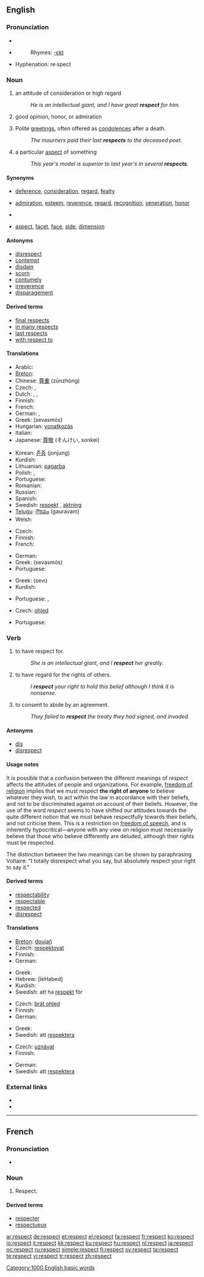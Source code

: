 {{wikipedia|Respect (disambiguation)}}
==English==

{{rank|greatest|property|started|742|respect|that's|Christian|food}}

===Pronunciation===
* {{IPA|/ɹɪˈspɛkt/}}
* {{audio|en-us-respects.ogg|Audio (US)}}
*: Rhymes: [[Rhymes:English:-ɛkt|-ɛkt]]
* Hyphenation: re·spect

===Noun===
{{en-noun|s|-}}

# {{uncountable}} an attitude of consideration or high regard
#: ''He is an intellectual giant, and I have great '''respect''' for him.''
# {{uncountable}} good opinion, honor, or admiration
# {{uncountable|always plural}} Polite [[greetings]], often offered as [[condolences]] after a death.
#: ''The mourners paid their last '''respects''' to the deceased poet.''
# {{countable}} a particular [[aspect]] of something
#: ''This year's model is superior to last year's in several '''respects'''.''

====Synonyms====
* {{sense|attitude of consideration}} [[deference]], [[consideration]], [[regard]], [[fealty]]
* {{sense|good opinion}} [[admiration]], [[esteem]], [[reverence]], [[regard]], [[recognition]], [[veneration]], [[honor]]
* {{sense|polite greetings, condolences}}
* {{sense|aspect}} [[aspect]], [[facet]], [[face]], [[side]], [[dimension]]

====Antonyms====
* [[disrespect]]
* [[contempt]]
* [[disdain]]
* [[scorn]]
* [[contumely]]
* [[irreverence]]
* [[disparagement]]

====Derived terms====
* [[final respects]]
* [[in many respects]]
* [[last respects]]
* [[with respect to]]

====Translations====
{{trans-top|admiration for a person or entity because of perceived merit}}
* Arabic: {{Arab|[[احترم]]}} {{IPAchar|(eħtirám)}}
* [[Breton]]: {{t-|br|doujañs|f}}
* Chinese: [[尊重]] (zūnzhòng)
* Czech: {{t-|cs|respekt|m}}, {{t-|cs|úcta|f}}
* Dutch: {{t+|nl|respect|m}}, {{t+|nl|achting|f}}, {{t+|nl|eerbied|f}}
* Finnish: {{t-|fi|kunnioitus}}
* French: {{t+|fr|respect|m}}
* German: {{t+|de|Achtung|f}}, {{t+|de|Respekt|m}}
* Greek: {{t+|el|σεβασμός|m|sc=Grek}} (sevasmós)
* Hungarian: [[vonatkozás]]
* Italian: {{t+|it|rispetto|m}}
* Japanese: [[尊敬]] (そんけい, sonkei)
{{trans-mid}}
* Korean: [[존중]] (jonjung)
* Kurdish: {{KUchar|[[ڕێز]]}}
* Lithuanian: [[pagarba]] {{f}}
* Polish: {{t+|pl|respekt|m}}, {{t+|pl|szacunek|m}}
* Portuguese: {{t+|pt|respeito|m}}
* Romanian: {{t-|ro|respect}}
* Russian: {{t+|ru|уважение|n|tr=uvažénije|sc=Cyrl}}
* Spanish: {{t-|es|respecto|m}}
* Swedish: [[respekt]] {{c}}, [[aktning]] {{c}}
* [[Telugu]]: [[గౌరవం]] (gauravam)
* Welsh: {{t-|cy|parch|m|xs=Welsh}}
{{trans-bottom}}

{{trans-top|tolerance}}
* Czech: {{t-|cs|ohled|m}}
* Finnish: {{t-|fi|kunnioitus}}
* French: {{t+|fr|tolérance|f}}
{{trans-mid}}
* German: {{t+|de|Respekt|m}}
* Greek: {{t+|el|σεβασμός|m|sc=Grek}} (sevasmós)
* Portuguese: {{t+|pt|tolerância|f}}
{{trans-bottom}}

{{trans-top|polite greetings}}
* Greek: {{t-|el|σέβη|m|sc=Grek}} (sevι)
* Kurdish: {{KUchar|[[ڕێزوسڵاو]]}}
{{trans-mid}}
* Portuguese: {{t+|pt|respeito|m}}, {{t+|pt|reverência|f}}
{{trans-bottom}}

{{trans-top|particular aspect of something}}
* Czech: [[ohled]] {{m}}
{{trans-mid}}
* Portuguese: {{t+|pt|respeito|m}}
{{trans-bottom}}

===Verb===
{{en-verb}}

# to have respect for.
#: ''She is an intellectual giant, and I '''respect''' her greatly.''
# to have regard for the rights of others.
#: ''I '''respect''' your right to hold this belief although I think it is nonsense.''
# to consent to abide by an agreement.
#: ''They failed to '''respect''' the treaty they had signed, and invaded.''

====Antonyms====
* [[dis]]<!-- or can it also be spelled "diss"? -->
* [[disrespect]]

====Usage notes====
It is possible that a confusion between the different meanings of ''respect'' affects the attitudes of people and organizations. For example, [[freedom of religion]] implies that we must respect '''the right of anyone''' to believe whatever they wish, to act within the law in accordance with their beliefs, and not to be discriminated against on account of their beliefs. However, the use of the word ''respect'' seems to have shifted our attitudes towards the quite different notion that we must behave respectfully towards their beliefs, and not criticise them. This is a restriction on [[freedom of speech]], and is inherently hypocritical&mdash;anyone with any view on religion must necessarily believe that those who believe differently are deluded, although their rights must be respected.

The distinction between the two meanings can be shown by paraphrasing Voltaire: "I totally disrespect what you say, but absolutely respect your right to say it."

====Derived terms====
* [[respectability]]
* [[respectable]]
* [[respected]]
* [[disrespect]]

====Translations====
{{trans-top|to have respect for}}
* [[Breton]]: [[doujañ]]
* Czech: [[respektovat]]
* Finnish: {{t-|fi|kunnioittaa}}
* German: {{t+|de|respektieren}}
{{trans-mid}}
* Greek: {{t+|el|σέβομαι|sc=Grek}}
* Hebrew: {{t+|he|לכבד|sc=Hebr}} [leHabed]
* Kurdish: {{KUchar|[[ڕێز گرتن]]}}
* Swedish: att ha [[respekt]] för
{{trans-bottom}}

{{trans-top|to have regard for the rights of others}}
* Czech: [[brát ohled]]
* Finnish: {{t-|fi|kunnioittaa}}
* German: {{t+|de|respektieren}}
{{trans-mid}}
* Greek: {{t+|el|σέβομαι|sc=Grek}}
* Swedish: att [[respektera]]
{{trans-bottom}}

{{trans-top|to consent to abide by an agreement}}
* Czech: [[uznávat]]
* Finnish: {{t-|fi|kunnioittaa}}
{{trans-mid}}
* German: {{t+|de|respektieren}}
* Swedish: att [[respektera]]
{{trans-bottom}}

===External links===
* {{R:Webster 1913}}
* {{R:Century 1911}} 

[[Category:1000 English basic words]]

----

==French==

===Pronunciation===
* {{audio|Fr-Respect-fr-Paris.ogg|Audio (FR)}}

===Noun===
{{fr-noun|m}}

# Respect.

====Derived terms====
* [[respecter]]
* [[respectueux]]

[[ar:respect]]
[[de:respect]]
[[et:respect]]
[[el:respect]]
[[fa:respect]]
[[fr:respect]]
[[ko:respect]]
[[io:respect]]
[[it:respect]]
[[kk:respect]]
[[ku:respect]]
[[hu:respect]]
[[nl:respect]]
[[ja:respect]]
[[oc:respect]]
[[ru:respect]]
[[simple:respect]]
[[fi:respect]]
[[sv:respect]]
[[ta:respect]]
[[te:respect]]
[[vi:respect]]
[[tr:respect]]
[[zh:respect]]